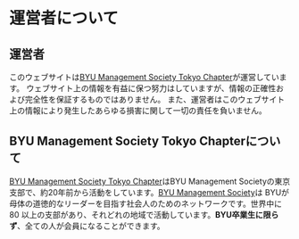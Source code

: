 # 運営者について


## 運営者

このウェブサイトは[BYU Management Society Tokyo Chapter](#BYU%20Management%20Society%20Tokyo%20Chapterについて)が運営しています。
ウェブサイト上の情報を有益に保つ努力はしていますが、情報の正確性および完全性を保証するものではありません。
また、運営者はこのウェブサイト上の情報により発生したあらゆる損害に関して一切の責任を負いません。


## BYU Management Society Tokyo Chapterについて

[BYU Management Society Tokyo Chapter](https://byums.byu.edu/tokyo/)はBYU Management
Societyの東京支部で、約20年前から活動をしています。[BYU Management Society](https://byums.byu.edu)は
BYUが母体の道徳的なリーダーを目指す社会人のためのネットワークです。世界中に80
以上の支部があり、それどれの地域で活動しています。**BYU卒業生に限らず**、全ての人が会員になることができます。
